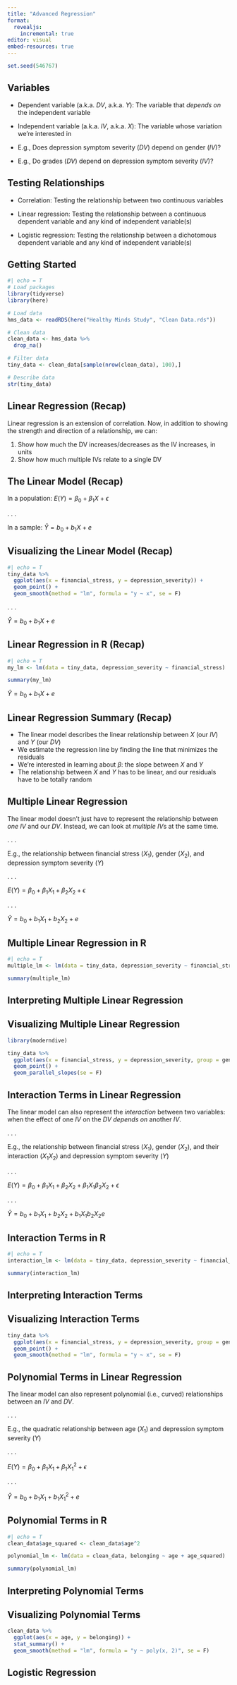 ```yaml
---
title: "Advanced Regression"
format: 
  revealjs:
    incremental: true
editor: visual
embed-resources: true
---
```


```r
set.seed(546767)
```

## Variables

-   Dependent variable (a.k.a. $DV$, a.k.a. $Y$): The variable that *depends on* the independent variable

-   Independent variable (a.k.a. $IV$, a.k.a. $X$): The variable whose variation we're interested in

-   E.g., Does depression symptom severity ($DV$) depend on gender ($IV$)?

-   E.g., Do grades ($DV$) depend on depression symptom severity ($IV$)?

## Testing Relationships

-   Correlation: Testing the relationship between two continuous variables

-   Linear regression: Testing the relationship between a continuous dependent variable and any kind of independent variable(s)

-   Logistic regression: Testing the relationship between a dichotomous dependent variable and any kind of independent variable(s)

## Getting Started

```r
#| echo = T
# Load packages
library(tidyverse)
library(here)

# Load data
hms_data <- readRDS(here("Healthy Minds Study", "Clean Data.rds"))

# Clean data
clean_data <- hms_data %>%
  drop_na()

# Filter data
tiny_data <- clean_data[sample(nrow(clean_data), 100),]

# Describe data
str(tiny_data)
```

## Linear Regression (Recap)

Linear regression is an extension of correlation. Now, in addition to showing the strength and direction of a relationship, we can:

1.  Show how much the DV increases/decreases as the IV increases, in units
2.  Show how much multiple IVs relate to a single DV

## The Linear Model (Recap)

In a population: $E(Y) = \beta_0 + \beta_1X + \epsilon$

. . .

In a sample: $\hat{Y} = b_0 + b_1X + e$

## Visualizing the Linear Model (Recap)

```r
#| echo = T
tiny_data %>%
  ggplot(aes(x = financial_stress, y = depression_severity)) +
  geom_point() +
  geom_smooth(method = "lm", formula = "y ~ x", se = F)
```

. . .

$\hat{Y} = b_0 + b_1X + e$

## Linear Regression in R (Recap)

```r
#| echo = T
my_lm <- lm(data = tiny_data, depression_severity ~ financial_stress)

summary(my_lm)
```

$\hat{Y} = b_0 + b_1X + e$

## Linear Regression Summary (Recap)

-   The linear model describes the linear relationship between $X$ (our $IV$) and $Y$ (our $DV$)
-   We estimate the regression line by finding the line that minimizes the residuals
-   We're interested in learning about $\beta:$ the slope between $X$ and $Y$
-   The relationship between $X$ and $Y$ has to be linear, and our residuals have to be totally random

## Multiple Linear Regression

The linear model doesn't just have to represent the relationship between *one* $IV$ and our $DV$. Instead, we can look at *multiple* $IV$s at the same time.

. . .

E.g., the relationship between financial stress ($X_1$), gender ($X_2$), and depression symptom severity ($Y$)

. . .

$E(Y) = \beta_0 + \beta_1X_1 + \beta_2X_2 + \epsilon$

. . .

$\hat{Y} = b_0 + b_1X_1 + b_2X_2 + e$

## Multiple Linear Regression in R

```r
#| echo = T
multiple_lm <- lm(data = tiny_data, depression_severity ~ financial_stress + gender)

summary(multiple_lm)
```

## Interpreting Multiple Linear Regression

## Visualizing Multiple Linear Regression

```r
library(moderndive)

tiny_data %>%
  ggplot(aes(x = financial_stress, y = depression_severity, group = gender, color = gender)) +
  geom_point() +
  geom_parallel_slopes(se = F)
```

## Interaction Terms in Linear Regression

The linear model can also represent the *interaction* between two variables: when the effect of one $IV$ on the $DV$ *depends on* another $IV$.

. . .

E.g., the relationship between financial stress ($X_1$), gender ($X_2$), and their interaction ($X_1X_2$) and depression symptom severity ($Y$)

. . .

$E(Y) = \beta_0 + \beta_1X_1 + \beta_2X_2 + \beta_1X_1\beta_2X_2 + \epsilon$

. . .

$\hat{Y} = b_0 + b_1X_1 + b_2X_2 + b_1X_1b_2X_2 e$

## Interaction Terms in R

```r
#| echo = T
interaction_lm <- lm(data = tiny_data, depression_severity ~ financial_stress + gender + financial_stress*gender)

summary(interaction_lm)
```

## Interpreting Interaction Terms

## Visualizing Interaction Terms

```r
tiny_data %>%
  ggplot(aes(x = financial_stress, y = depression_severity, group = gender, color = gender)) +
  geom_point() +
  geom_smooth(method = "lm", formula = "y ~ x", se = F)
```

## Polynomial Terms in Linear Regression

The linear model can also represent polynomial (i.e., curved) relationships between an $IV$ and $DV$.

. . .

E.g., the quadratic relationship between age ($X_1$) and depression symptom severity ($Y$)

. . .

$E(Y) = \beta_0 + \beta_1X_1 + \beta_1X_1^2 + \epsilon$

. . .

$\hat{Y} = b_0 + b_1X_1 + b_1X_1^2 + e$

## Polynomial Terms in R

```r
#| echo = T
clean_data$age_squared <- clean_data$age^2

polynomial_lm <- lm(data = clean_data, belonging ~ age + age_squared)

summary(polynomial_lm)
```

## Interpreting Polynomial Terms

## Visualizing Polynomial Terms

```r
clean_data %>%
  ggplot(aes(x = age, y = belonging)) +
  stat_summary() +
  geom_smooth(method = "lm", formula = "y ~ poly(x, 2)", se = F)
```

## Logistic Regression
